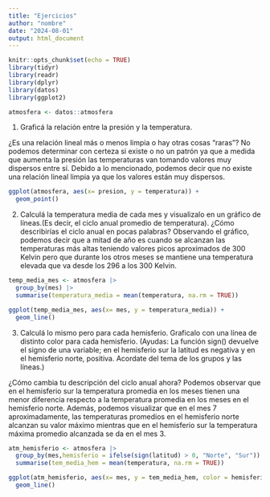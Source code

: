 ```yaml
---
title: "Ejercicios"
author: "nombre"
date: "2024-08-01"
output: html_document
---
```


```r
knitr::opts_chunk$set(echo = TRUE)
library(tidyr)
library(readr)
library(dplyr)
library(datos)
library(ggplot2)
```


```r
atmosfera <- datos::atmosfera
```


1. Graficá la relación entre la presión y la temperatura. 

¿Es una relación lineal más o menos limpia o hay otras cosas “raras”?
No podemos determinar con certeza si existe o no un patrón ya que a medida que aumenta la presión las temperaturas van tomando valores muy dispersos entre sí. Debido a lo mencionado, podemos decir que no existe una relación lineal limpia ya que los valores están muy dispersos.

```r
ggplot(atmosfera, aes(x= presion, y = temperatura)) + 
  geom_point()
```


2. Calculá la temperatura media de cada mes y visualizalo en un gráfico de líneas.(Es decir, el ciclo anual promedio de temperatura). 
¿Cómo describirías el ciclo anual en pocas palabras?
Observando el gráfico, podemos decir que a mitad de año es cuando se alcanzan las temperaturas más altas teniendo valores picos aproximados de 300 Kelvin pero que durante los otros meses se mantiene una temperatura elevada que va desde los 296 a los 300 Kelvin.

```r
temp_media_mes <- atmosfera |> 
  group_by(mes) |> 
  summarise(temperatura_media = mean(temperatura, na.rm = TRUE))
```

```r
ggplot(temp_media_mes, aes(x= mes, y = temperatura_media)) +
  geom_line()
```

3. Calculá lo mismo pero para cada hemisferio. Graficalo con una línea de distinto color para cada hemisferio. 
(Ayudas: La función sign() devuelve el signo de una variable; en el hemisferio sur la latitud es negativa y en el hemisferio norte, positiva. 
Acordate del tema de los grupos y las líneas.)

¿Cómo cambia tu descripción del ciclo anual ahora?
Podemos observar que en el hemisferio sur la temperatura promedia en los meses tienen una menor diferencia respecto a la temperatura promedia en los meses en el hemisferio norte. Además, podemos visualizar que en el mes 7 aproximadamente, las temperaturas promedios en el hemisferio norte alcanzan su valor máximo mientras que en el hemisferio sur la temperatura máxima promedio alcanzada se da en el mes 3.

```r
atm_hemisferio <- atmosfera |> 
  group_by(mes,hemisferio = ifelse(sign(latitud) > 0, "Norte", "Sur")) |> 
  summarise(tem_media_hem = mean(temperatura, na.rm = TRUE))
```

```r
ggplot(atm_hemisferio, aes(x= mes, y = tem_media_hem, color = hemisferio)) +
  geom_line()
```

